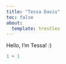 ```yaml
---
title: "Tessa Davis"
toc: false
about:
  template: trestles
---
```


Hello, I'm Tessa! :)

```r
1 + 1
```
